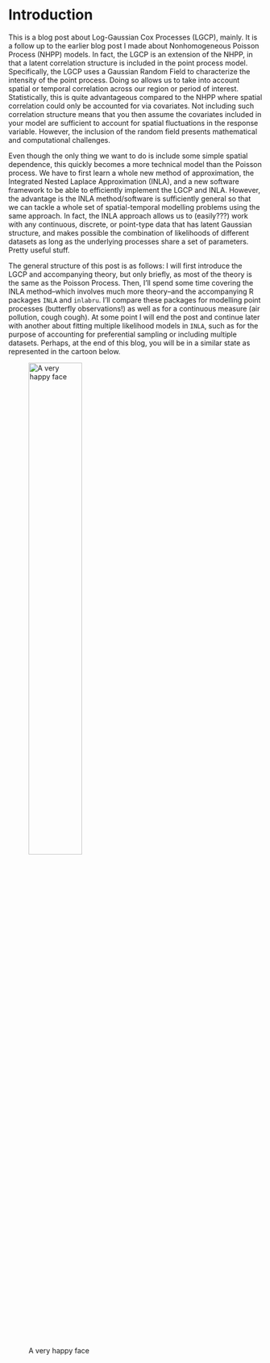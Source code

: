 # Introduction

This is a blog post about Log-Gaussian Cox Processes (LGCP), mainly. It is a follow up to the earlier blog post I made about Nonhomogeneous Poisson Process (NHPP) models. In fact, the LGCP is an extension of the NHPP, in that a latent correlation structure is included in the point process model. Specifically, the LGCP uses a Gaussian Random Field to characterize the intensity of the point process. Doing so allows us to take into account spatial or temporal correlation across our region or period of interest. Statistically,  this is quite advantageous compared to the NHPP where spatial correlation could only be accounted for via covariates. Not including such correlation structure means that you then assume the covariates included in your model are sufficient to account for spatial fluctuations in the response variable. However, the inclusion of the random field presents mathematical and computational challenges. 

Even though the only thing we want to do is include some simple spatial dependence, this quickly becomes a more technical model than the Poisson process. We have to first learn a whole new method of approximation, the Integrated Nested Laplace Approximation (INLA), and a new software framework to be able to efficiently implement the LGCP and INLA. However, the advantage is the INLA method/software is sufficiently general so that we can tackle a whole set of spatial-temporal modelling problems using the same approach. In fact, the INLA approach allows us to (easily???) work with any continuous, discrete, or point-type data that has latent Gaussian structure, and makes possible the combination of likelihoods of different datasets as long as the underlying processes share a set of parameters. Pretty useful stuff.

The general structure of this post is as follows: I will first introduce the LGCP and accompanying theory, but only briefly, as most of the theory is the same as the Poisson Process. Then, I'll spend some time covering the INLA method--which involves much more theory--and the accompanying R packages ```INLA``` and ```inlabru```. I'll compare these packages for modelling point processes (butterfly observations!) as well as for a continuous measure (air pollution, cough cough). At some point I will end the post and continue later with another about fitting multiple likelihood models in ```INLA```, such as for the purpose of accounting for preferential sampling or including multiple datasets. Perhaps, at the end of this blog, you will be in a similar state as represented in the cartoon below.

![A very happy face](figures/wow-inla.jpg){width="50%"}